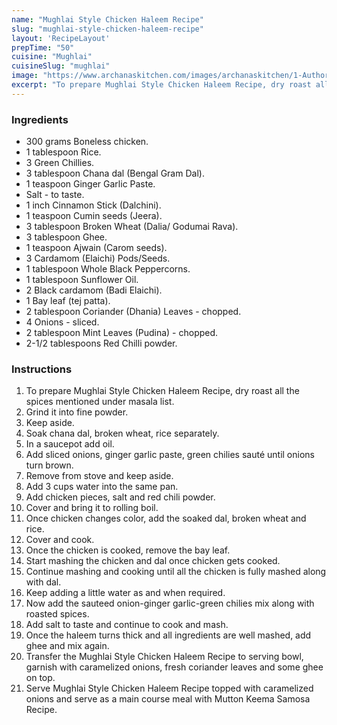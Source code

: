 ---
name: "Mughlai Style Chicken Haleem Recipe"
slug: "mughlai-style-chicken-haleem-recipe"
layout: 'RecipeLayout'
prepTime: "50"
cuisine: "Mughlai"
cuisineSlug: "mughlai"
image: "https://www.archanaskitchen.com/images/archanaskitchen/1-Author/jyothir/mughlai-style-chicken-haleem-recipe-edited.jpg"
excerpt: "To prepare Mughlai Style Chicken Haleem Recipe, dry roast all the spices mentioned under masala list"
---

### Ingredients

- 300 grams Boneless chicken.
- 1 tablespoon Rice.
- 3 Green Chillies.
- 3 tablespoon Chana dal (Bengal Gram Dal).
- 1 teaspoon Ginger Garlic Paste.
- Salt - to taste.
- 1 inch Cinnamon Stick (Dalchini).
- 1 teaspoon Cumin seeds (Jeera).
- 3 tablespoon Broken Wheat (Dalia/ Godumai Rava).
- 3 tablespoon Ghee.
- 1 teaspoon Ajwain (Carom seeds).
- 3 Cardamom (Elaichi) Pods/Seeds.
- 1 tablespoon Whole Black Peppercorns.
- 1 tablespoon Sunflower Oil.
- 2 Black cardamom (Badi Elaichi).
- 1 Bay leaf (tej patta).
- 2 tablespoon Coriander (Dhania) Leaves - chopped.
- 4 Onions - sliced.
- 2 tablespoon Mint Leaves (Pudina) - chopped.
- 2-1/2 tablespoons Red Chilli powder.

### Instructions

1. To prepare Mughlai Style Chicken Haleem Recipe, dry roast all the spices mentioned under masala list.
1. Grind it into fine powder.
1. Keep aside.
1. Soak chana dal, broken wheat, rice separately.
1. In a saucepot add oil.
1. Add sliced onions, ginger garlic paste, green chilies sauté until onions turn brown.
1. Remove from stove and keep aside.
1. Add 3 cups water into the same pan.
1. Add chicken pieces, salt and red chili powder.
1. Cover and bring it to rolling boil.
1. Once chicken changes color, add the soaked dal, broken wheat and rice.
1. Cover and cook.
1. Once the chicken is cooked, remove the bay leaf.
1. Start mashing the chicken and dal once chicken gets cooked.
1. Continue mashing and cooking until all the chicken is fully mashed along with dal.
1. Keep adding a little water as and when required.
1. Now add the sauteed onion-ginger garlic-green chilies mix along with roasted spices.
1. Add salt to taste and continue to cook and mash.
1. Once the haleem turns thick and all ingredients are well mashed, add ghee and mix again.
1. Transfer the Mughlai Style Chicken Haleem Recipe to serving bowl, garnish with caramelized onions, fresh coriander leaves and some ghee on top.
1. Serve Mughlai Style Chicken Haleem Recipe topped with caramelized onions and serve as a main course meal with Mutton Keema Samosa Recipe.
